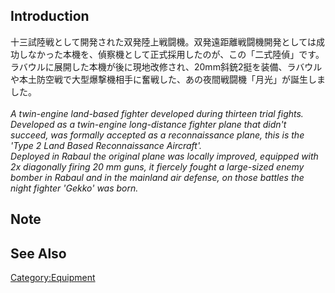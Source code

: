 {{EquipmentInfo|311}}

==Introduction==
十三試陸戦として開発された双発陸上戦闘機。双発遠距離戦闘機開発としては成功しなかった本機を、偵察機として正式採用したのが、この「二式陸偵」です。<br>
ラバウルに展開した本機が後に現地改修され、20mm斜銃2挺を装備、ラバウルや本土防空戦で大型爆撃機相手に奮戦した、あの夜間戦闘機「月光」が誕生しました。
<br>
<br>
''A twin-engine land-based fighter developed during thirteen trial fights. Developed as a twin-engine long-distance fighter plane that didn't succeed,  was formally accepted as a reconnaissance plane, this is the 'Type 2 Land Based Reconnaissance Aircraft'.<br>''
''Deployed in Rabaul the original plane was locally improved, equipped with 2x diagonally firing 20 mm guns, it fiercely fought a large-sized enemy bomber in Rabaul and in the mainland air defense, on those battles the night fighter 'Gekko' was born.''

==Note==


==See Also==

{{Equipmentlist}}
[[Category:Equipment]]